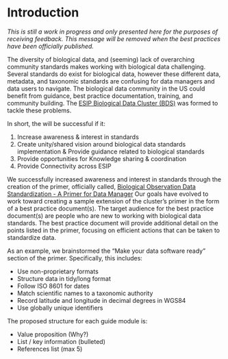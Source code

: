 # Introduction

*This is still a work in progress and only presented here for the purposes of receiving feedback. This message will be removed when the best practices have been officially published.*

The diversity of biological data, and (seeming) lack of overarching community standards makes working with biological data challenging. Several standards do exist for biological data, however these different data, metadata, and taxonomic standards are confusing for data managers and data users to navigate. The biological data community in the US could benefit from guidance, best practice documentation, training, and community building. The [ESIP Biological Data Cluster (BDS)](https://wiki.esipfed.org/Biological_Data_Standards_Cluster) was formed to tackle these problems.

In short, the will be successful if it:

1.  Increase awareness & interest in standards
2.  Create unity/shared vision around biological data standards implementation & Provide guidance related to biological standards
3.  Provide opportunities for Knowledge sharing & coordination
4.  Provide Connectivity across ESIP

We successfully increased awareness and interest in standards through the creation of the primer, officially called, [Biological Observation Data Standardization - A Primer for Data Manager](https://doi.org/10.6084/m9.figshare.16806712.v1) Our goals have evolved to work toward creating a sample extension of the cluster's primer in the form of a best practice document(s). The target audience for the best practice document(s) are people who are new to working with biological data standards. The best practice document will provide additional detail on the points listed in the primer, focusing on efficient actions that can be taken to standardize data.

\newpage

As an example, we brainstormed the "Make your data software ready" section of the primer. Specifically, this includes:

-   Use non-proprietary formats
-   Structure data in tidy/long format
-   Follow ISO 8601 for dates
-   Match scientific names to a taxonomic authority
-   Record latitude and longitude in decimal degrees in WGS84
-   Use globally unique identifiers

The proposed structure for each guide module is:

-   Value proposition (Why?)
-   List / key information (bulleted)
-   References list (max 5)
